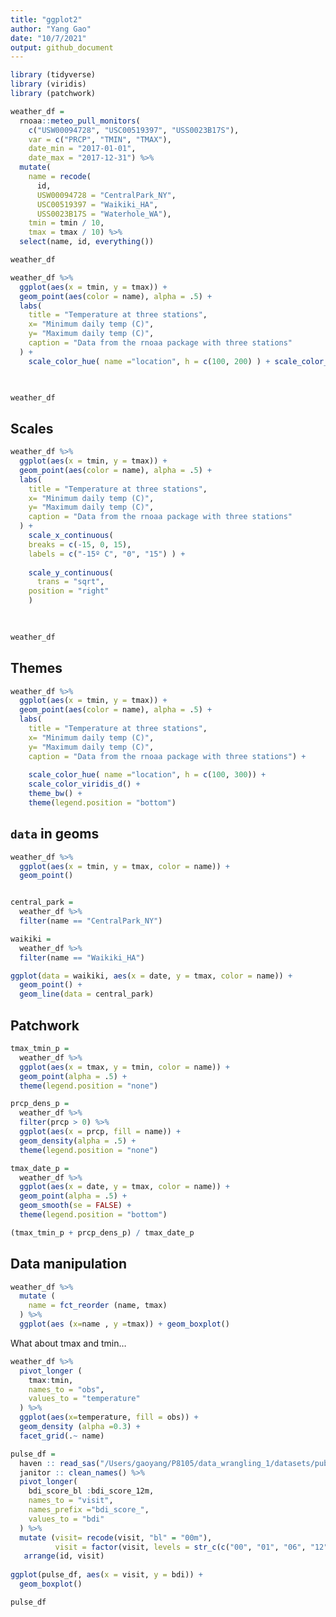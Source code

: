 ```yaml
---
title: "ggplot2"
author: "Yang Gao"
date: "10/7/2021"
output: github_document
---
```


```r
library (tidyverse)
library (viridis)
library (patchwork)
```

```r
weather_df = 
  rnoaa::meteo_pull_monitors(
    c("USW00094728", "USC00519397", "USS0023B17S"),
    var = c("PRCP", "TMIN", "TMAX"), 
    date_min = "2017-01-01",
    date_max = "2017-12-31") %>%
  mutate(
    name = recode(
      id, 
      USW00094728 = "CentralPark_NY", 
      USC00519397 = "Waikiki_HA",
      USS0023B17S = "Waterhole_WA"),
    tmin = tmin / 10,
    tmax = tmax / 10) %>%
  select(name, id, everything())

weather_df
```

```r
weather_df %>% 
  ggplot(aes(x = tmin, y = tmax)) + 
  geom_point(aes(color = name), alpha = .5) +
  labs(
    title = "Temperature at three stations",
    x= "Minimum daily temp (C)",
    y= "Maximum daily temp (C)",
    caption = "Data from the rnoaa package with three stations"
  ) +
    scale_color_hue( name ="location", h = c(100, 200) ) + scale_color_viridis_d()
                    


weather_df
```

## Scales
```r
weather_df %>% 
  ggplot(aes(x = tmin, y = tmax)) + 
  geom_point(aes(color = name), alpha = .5) +
  labs(
    title = "Temperature at three stations",
    x= "Minimum daily temp (C)",
    y= "Maximum daily temp (C)",
    caption = "Data from the rnoaa package with three stations"
  ) +
    scale_x_continuous(
    breaks = c(-15, 0, 15), 
    labels = c("-15º C", "0", "15") ) +
    
    scale_y_continuous(
      trans = "sqrt", 
    position = "right"
    )
    
    

weather_df
```


## Themes
```r
weather_df %>% 
  ggplot(aes(x = tmin, y = tmax)) + 
  geom_point(aes(color = name), alpha = .5) +
  labs(
    title = "Temperature at three stations",
    x= "Minimum daily temp (C)",
    y= "Maximum daily temp (C)",
    caption = "Data from the rnoaa package with three stations") +
  
    scale_color_hue( name ="location", h = c(100, 300)) + 
    scale_color_viridis_d() +
    theme_bw() +
    theme(legend.position = "bottom") 
```

## `data` in geoms
```r
weather_df %>% 
  ggplot(aes(x = tmin, y = tmax, color = name)) + 
  geom_point() 


central_park = 
  weather_df %>% 
  filter(name == "CentralPark_NY")

waikiki = 
  weather_df %>% 
  filter(name == "Waikiki_HA")

ggplot(data = waikiki, aes(x = date, y = tmax, color = name)) + 
  geom_point() + 
  geom_line(data = central_park)

```

## Patchwork

```r
tmax_tmin_p = 
  weather_df %>% 
  ggplot(aes(x = tmax, y = tmin, color = name)) + 
  geom_point(alpha = .5) +
  theme(legend.position = "none")

prcp_dens_p = 
  weather_df %>% 
  filter(prcp > 0) %>% 
  ggplot(aes(x = prcp, fill = name)) + 
  geom_density(alpha = .5) + 
  theme(legend.position = "none")

tmax_date_p = 
  weather_df %>% 
  ggplot(aes(x = date, y = tmax, color = name)) + 
  geom_point(alpha = .5) +
  geom_smooth(se = FALSE) + 
  theme(legend.position = "bottom")

(tmax_tmin_p + prcp_dens_p) / tmax_date_p
```

## Data manipulation
```r
weather_df %>% 
  mutate (
    name = fct_reorder (name, tmax)
  ) %>% 
  ggplot(aes (x=name , y =tmax)) + geom_boxplot()
```


What about tmax and tmin...
```r
weather_df %>% 
  pivot_longer (
    tmax:tmin,
    names_to = "obs",
    values_to = "temperature"
  ) %>% 
  ggplot(aes(x=temperature, fill = obs)) +
  geom_density (alpha =0.3) +
  facet_grid(.~ name)
```


```r
pulse_df =
  haven :: read_sas("/Users/gaoyang/P8105/data_wrangling_1/datasets/public_pulse_data.sas7bdat") %>% 
  janitor :: clean_names() %>% 
  pivot_longer(
    bdi_score_bl :bdi_score_12m,
    names_to = "visit",
    names_prefix ="bdi_score_",
    values_to = "bdi"
  ) %>% 
  mutate (visit= recode(visit, "bl" = "00m"),
          visit = factor(visit, levels = str_c(c("00", "01", "06", "12"), "m"))) %>% 
   arrange(id, visit)
 
ggplot(pulse_df, aes(x = visit, y = bdi)) + 
  geom_boxplot()

pulse_df 
```






